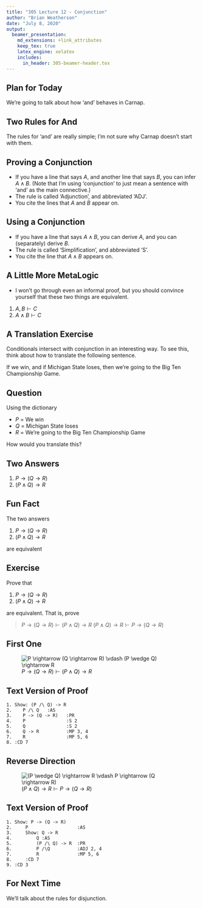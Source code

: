 ```yaml
---
title: "305 Lecture 12 - Conjunction"
author: "Brian Weatherson"
date: "July 8, 2020"
output: 
  beamer_presentation:
    md_extensions: +link_attributes
    keep_tex: true
    latex_engine: xelatex
    includes:
      in_header: 305-beamer-header.tex
---
```


## Plan for Today

We're going to talk about how 'and' behaves in Carnap.

## Two Rules for And

The rules for 'and' are really simple; I'm not sure why Carnap doesn't start with them.

## Proving a Conjunction

- If you have a line that says $A$, and another line that says $B$, you can infer $A \wedge B$. (Note that I'm using 'conjunction' to just mean a sentence with 'and' as the main connective.)
- The rule is called 'Adjunction', and abbreviated 'ADJ'.
- You cite the lines that $A$ and $B$ appear on.

## Using a Conjunction

- If you have a line that says $A \wedge B$, you can derive $A$, and you can (separately) derive $B$.
- The rule is called 'Simplification', and abbreviated 'S'.
- You cite the line that $A \wedge B$ appears on.

## A Little More MetaLogic

- I won't go through even an informal proof, but you should convince yourself that these two things are equivalent.

1. $A, B \vdash C$
2. $A \wedge B \vdash C$

## A Translation Exercise

Conditionals intersect with conjunction in an interesting way. To see this, think about how to translate the following sentence.

If we win, and if Michigan State loses, then we're going to the Big Ten Championship Game.

## Question

Using the dictionary

- $P$ = We win
- $Q$ = Michigan State loses
- $R$ = We're going to the Big Ten Championship Game

How would you translate this?

## Two Answers

1. $P \rightarrow (Q \rightarrow R)$
2. $(P \wedge Q) \rightarrow R$

## Fun Fact

The two answers

1. $P \rightarrow (Q \rightarrow R)$
2. $(P \wedge Q) \rightarrow R$

are equivalent

## Exercise

Prove that

1. $P \rightarrow (Q \rightarrow R)$
2. $(P \wedge Q) \rightarrow R$

are equivalent. That is, prove

> $P \rightarrow (Q \rightarrow R) \vdash (P \wedge Q) \rightarrow R$
> $(P \wedge Q) \rightarrow R \vdash P \rightarrow (Q \rightarrow R)$

## First One

![$P \rightarrow (Q \rightarrow R) \vdash (P \wedge Q) \rightarrow R$](../images/class05/Class-05-4.png)

## Text Version of Proof

```
1. Show: (P /\ Q) -> R
2.    P /\ Q   :AS
3.    P -> (Q -> R)   :PR
4.    P               :S 2
5.    Q               :S 2
6.    Q -> R          :MP 3, 4
7.    R               :MP 5, 6
8. :CD 7
```

## Reverse Direction

![$(P \wedge Q) \rightarrow R \vdash P \rightarrow (Q \rightarrow R)$](../images/class05/Class-05-3.png)

## Text Version of Proof

```
1. Show: P -> (Q -> R)
2.     P                  :AS
3.     Show: Q -> R
4.         Q :AS
5.         (P /\ Q) -> R  :PR
6.         P /\Q          :ADJ 2, 4
7.         R              :MP 5, 6
8.     :CD 7
9. :CD 3
```

## For Next Time

We'll talk about the rules for disjunction.

